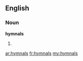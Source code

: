 ==English==

===Noun===
'''hymnals'''

# {{plural of|hymnal}}

[[ar:hymnals]]
[[fr:hymnals]]
[[my:hymnals]]